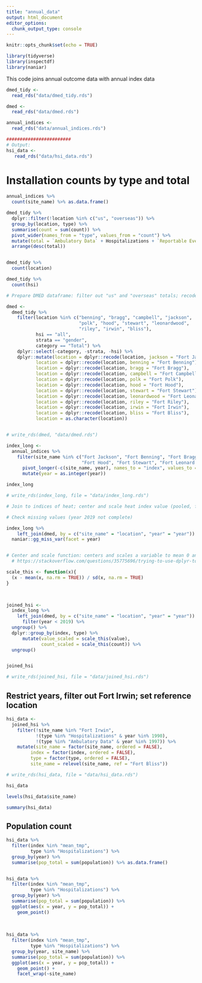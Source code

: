 ```yaml
---
title: "annual_data"
output: html_document
editor_options: 
  chunk_output_type: console
---
```


```r
knitr::opts_chunk$set(echo = TRUE)

library(tidyverse)
library(inspectdf)
library(naniar)
```

This code joins annual outcome data with annual index data

```r

dmed_tidy <- 
  read_rds("data/dmed_tidy.rds")

dmed <- 
  read_rds("data/dmed.rds")

annual_indices <-
  read_rds("data/annual_indices.rds")

########################
# Output:
hsi_data <-
   read_rds("data/hsi_data.rds")

```


# Installation counts by type and total  

```r
annual_indices %>% 
  count(site_name) %>% as.data.frame()

dmed_tidy %>% 
  dplyr::filter(!location %in% c("us", "overseas")) %>% 
  group_by(location, type) %>% 
  summarise(count = sum(count)) %>% 
  pivot_wider(names_from = "type", values_from = "count") %>% 
  mutate(total = `Ambulatory Data` + Hospitalizations + `Reportable Events`) %>% 
  arrange(desc(total))


dmed_tidy %>% 
  count(location)

dmed_tidy %>% 
  count(hsi)

```



```r

# Prepare DMED dataframe: filter out "us" and "overseas" totals; recode names to match names in indices df; filter hsi-all; filter a single strata (gender)

dmed <-
  dmed_tidy %>% 
    filter(location %in% c("benning", "bragg", "campbell", "jackson",
                           "polk", "hood", "stewart", "leonardwood", 
                           "riley", "irwin", "bliss"),
           hsi == "all",
           strata == "gender",
           category == "Total") %>% 
    dplyr::select(-category, -strata, -hsi) %>% 
    dplyr::mutate(location = dplyr::recode(location, jackson = "Fort Jackson"),
           location = dplyr::recode(location, benning = "Fort Benning"),                 
           location = dplyr::recode(location, bragg = "Fort Bragg"),
           location = dplyr::recode(location, campbell = "Fort Campbell"),
           location = dplyr::recode(location, polk = "Fort Polk"),
           location = dplyr::recode(location, hood = "Fort Hood"),
           location = dplyr::recode(location, stewart = "Fort Stewart"),
           location = dplyr::recode(location, leonardwood = "Fort Leonard Wood"),
           location = dplyr::recode(location, riley = "Fort Riley"),
           location = dplyr::recode(location, irwin = "Fort Irwin"),
           location = dplyr::recode(location, bliss = "Fort Bliss"),
           location = as.character(location)) 


# write_rds(dmed, "data/dmed.rds")

```


```r

index_long <- 
  annual_indices %>% 
    filter(site_name %in% c("Fort Jackson", "Fort Benning", "Fort Bragg","Fort Campbell", "Fort Polk",
                            "Fort Hood", "Fort Stewart", "Fort Leonard Wood", "Fort Riley", "Fort Irwin", "Fort Bliss")) %>%
      pivot_longer(-c(site_name, year), names_to = "index", values_to = "value") %>% 
      mutate(year = as.integer(year)) 

index_long

# write_rds(index_long, file = "data/index_long.rds")

```



```r

# Join to indices of heat; center and scale heat index value (pooled, for each index/type - pooled over all included locations and years)  

# Check missing values (year 2019 not complete)

index_long %>% 
    left_join(dmed, by = c("site_name" = "location", "year" = "year")) %>% 
  naniar::gg_miss_var(facet = year)


# Center and scale function: centers and scales a variable to mean 0 and standard deviation 1
  # https://stackoverflow.com/questions/35775696/trying-to-use-dplyr-to-group-by-and-apply-scale

scale_this <- function(x){
  (x - mean(x, na.rm = TRUE)) / sd(x, na.rm = TRUE)
}


  
joined_hsi <-
  index_long %>% 
    left_join(dmed, by = c("site_name" = "location", "year" = "year")) %>% 
      filter(year < 2019) %>%  
  ungroup() %>% 
  dplyr::group_by(index, type) %>% 
      mutate(value_scaled = scale_this(value),
             count_scaled = scale_this(count)) %>% 
  ungroup() 


joined_hsi

# write_rds(joined_hsi, file = "data/joined_hsi.rds")
```


## Restrict years, filter out Fort Irwin; set reference location

```r


hsi_data <-
  joined_hsi %>% 
    filter(!site_name %in% "Fort Irwin",
           !(type %in% "Hospitalizations" & year %in% 1990),
           !(type %in% "Ambulatory Data" & year %in% 1997)) %>% 
    mutate(site_name = factor(site_name, ordered = FALSE),
         index = factor(index, ordered = FALSE),
         type = factor(type, ordered = FALSE),
         site_name = relevel(site_name, ref = "Fort Bliss"))

# write_rds(hsi_data, file = "data/hsi_data.rds")

hsi_data

levels(hsi_data$site_name)

summary(hsi_data)

```


## Population count
```r

hsi_data %>% 
  filter(index %in% "mean_tmp",
         type %in% "Hospitalizations") %>% 
  group_by(year) %>% 
  summarise(pop_total = sum(population)) %>% as.data.frame()


hsi_data %>% 
  filter(index %in% "mean_tmp",
         type %in% "Hospitalizations") %>% 
  group_by(year) %>% 
  summarise(pop_total = sum(population)) %>%
  ggplot(aes(x = year, y = pop_total)) +
    geom_point()
  
  
  
hsi_data %>% 
  filter(index %in% "mean_tmp",
         type %in% "Hospitalizations") %>% 
  group_by(year, site_name) %>% 
  summarise(pop_total = sum(population)) %>% 
  ggplot(aes(x = year, y = pop_total)) +
    geom_point() +
    facet_wrap(~site_name)



```


